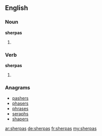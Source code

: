 ==English==

===Noun===
'''sherpas'''

# {{plural of|sherpa}}

===Verb===
'''sherpas'''

# {{third-person singular of|sherpa}}

===Anagrams===
* [[pashers#English|pashers]]
* [[phasers#English|phasers]]
* [[phrases#English|phrases]]
* [[seraphs#English|seraphs]]
* [[shapers#English|shapers]]

[[ar:sherpas]]
[[de:sherpas]]
[[fr:sherpas]]
[[my:sherpas]]